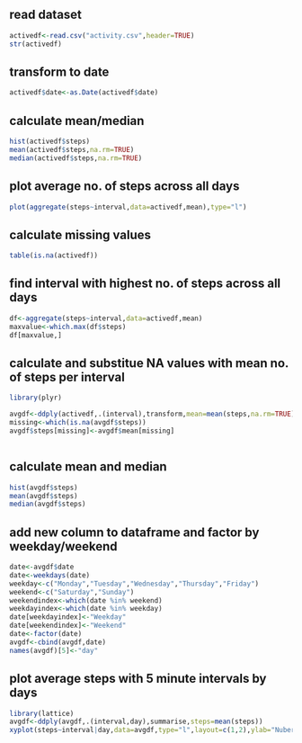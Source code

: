 ## read dataset

```r

activedf<-read.csv("activity.csv",header=TRUE)
str(activedf)
```

## transform to date

```r

activedf$date<-as.Date(activedf$date)

```

## calculate mean/median
```r
hist(activedf$steps)
mean(activedf$steps,na.rm=TRUE)
median(activedf$steps,na.rm=TRUE)

```

## plot average no. of steps across all days

```r

plot(aggregate(steps~interval,data=activedf,mean),type="l")

```


## calculate missing values

```r
table(is.na(activedf))

```


## find interval with highest no. of steps across all days


```r
df<-aggregate(steps~interval,data=activedf,mean)
maxvalue<-which.max(df$steps)
df[maxvalue,]

```

## calculate and substitue NA values with mean no. of steps per interval


```r


library(plyr)

avgdf<-ddply(activedf,.(interval),transform,mean=mean(steps,na.rm=TRUE))
missing<-which(is.na(avgdf$steps))
avgdf$steps[missing]<-avgdf$mean[missing]



```

## calculate mean and median


```r

hist(avgdf$steps)
mean(avgdf$steps)
median(avgdf$steps)


```

## add new column to dataframe and factor by weekday/weekend

```r
date<-avgdf$date
date<-weekdays(date)
weekday<-c("Monday","Tuesday","Wednesday","Thursday","Friday")
weekend<-c("Saturday","Sunday")
weekendindex<-which(date %in% weekend)
weekdayindex<-which(date %in% weekday)
date[weekdayindex]<-"Weekday"
date[weekendindex]<-"Weekend"
date<-factor(date)
avgdf<-cbind(avgdf,date)
names(avgdf)[5]<-"day"


```

## plot average steps with 5 minute intervals by days 

```r
library(lattice)
avgdf<-ddply(avgdf,.(interval,day),summarise,steps=mean(steps))
xyplot(steps~interval|day,data=avgdf,type="l",layout=c(1,2),ylab="Nuber of Steps",xlab="Interval")


```


